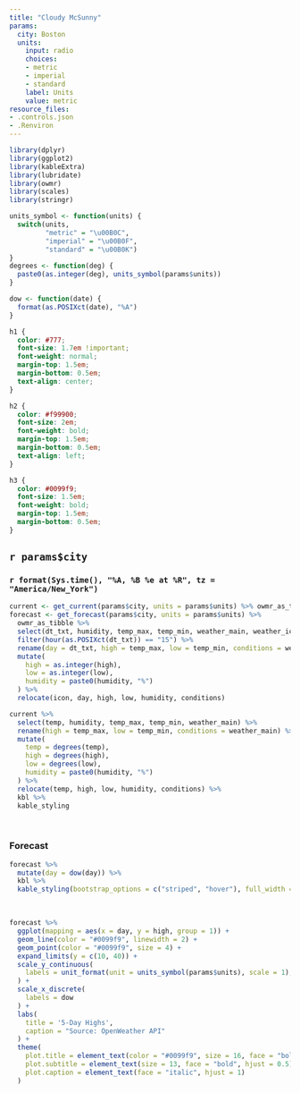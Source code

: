 ```yaml
---
title: "Cloudy McSunny"
params:
  city: Boston
  units:
    input: radio
    choices:
    - metric
    - imperial
    - standard
    label: Units
    value: metric
resource_files:
- .controls.json
- .Renviron
---
```


```r
library(dplyr)
library(ggplot2)
library(kableExtra)
library(lubridate)
library(owmr)
library(scales)
library(stringr)

units_symbol <- function(units) {
  switch(units,
         "metric" = "\u00B0C",
         "imperial" = "\u00B0F",
         "standard" = "\u00B0K")
}
degrees <- function(deg) {
  paste0(as.integer(deg), units_symbol(params$units))
}

dow <- function(date) {
  format(as.POSIXct(date), "%A")
}
```

```css
h1 {
  color: #777;
  font-size: 1.7em !important;
  font-weight: normal;
  margin-top: 1.5em;
  margin-bottom: 0.5em;
  text-align: center;
}

h2 {
  color: #f99900;
  font-size: 2em;
  font-weight: bold;
  margin-top: 1.5em;
  margin-bottom: 0.5em;
  text-align: left;
}

h3 {
  color: #0099f9;
  font-size: 1.5em;
  font-weight: bold;
  margin-top: 1.5em;
  margin-bottom: 0.5em;
}
```

## `r params$city`

### `r format(Sys.time(), "%A, %B %e at %R", tz = "America/New_York")`

```r
current <- get_current(params$city, units = params$units) %>% owmr_as_tibble
forecast <- get_forecast(params$city, units = params$units) %>%
  owmr_as_tibble %>%
  select(dt_txt, humidity, temp_max, temp_min, weather_main, weather_icon) %>%
  filter(hour(as.POSIXct(dt_txt)) == "15") %>%
  rename(day = dt_txt, high = temp_max, low = temp_min, conditions = weather_main, icon = weather_icon) %>%
  mutate(
    high = as.integer(high),
    low = as.integer(low),
    humidity = paste0(humidity, "%")
  ) %>%
  relocate(icon, day, high, low, humidity, conditions)
```

```r
current %>%
  select(temp, humidity, temp_max, temp_min, weather_main) %>%
  rename(high = temp_max, low = temp_min, conditions = weather_main) %>%
  mutate(
    temp = degrees(temp),
    high = degrees(high),
    low = degrees(low),
    humidity = paste0(humidity, "%")
  ) %>%
  relocate(temp, high, low, humidity, conditions) %>%
  kbl %>%
  kable_styling
```

<br>

### Forecast

```r
forecast %>%
  mutate(day = dow(day)) %>%
  kbl %>%
  kable_styling(bootstrap_options = c("striped", "hover"), full_width = T)
```

<br>


```r
forecast %>%
  ggplot(mapping = aes(x = day, y = high, group = 1)) +
  geom_line(color = "#0099f9", linewidth = 2) + 
  geom_point(color = "#0099f9", size = 4) +
  expand_limits(y = c(10, 40)) +
  scale_y_continuous(
    labels = unit_format(unit = units_symbol(params$units), scale = 1),
  ) +
  scale_x_discrete(
    labels = dow
  ) +
  labs(
    title = '5-Day Highs',
    caption = "Source: OpenWeather API"
  ) + 
  theme(
    plot.title = element_text(color = "#0099f9", size = 16, face = "bold", hjust = 0.5),
    plot.subtitle = element_text(size = 13, face = "bold", hjust = 0.5),
    plot.caption = element_text(face = "italic", hjust = 1)
  )
```


